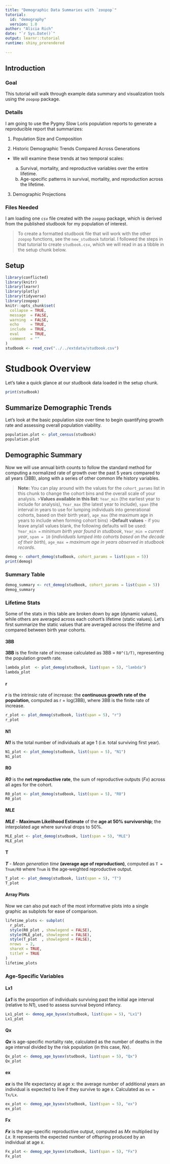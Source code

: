 ```yaml
---
title: "Demographic Data Summaries with `zoopop`"
tutorial:
  id: "demography"
  version: 1.0
author: "Alicia Rich"
date: "`r Sys.Date()`"
output: learnr::tutorial
runtime: shiny_prerendered
                     
---
```


## Introduction

### Goal

This tutorial will walk through example data summary and visualization tools using the `zoopop` package.

### Details

I am going to use the Pygmy Slow Loris population reports to generate a reproducible report that summarizes:

1.  Population Size and Composition

2.  Historic Demographic Trends Compared Across Generations

  - We will examine these trends at two temporal scales:
  
    a.  Survival, mortality, and reproductive variables over the entire lifetime.
    b.  Age-specific patterns in survival, mortality, and reproduction across the lifetime.
    
3.  Demographic Projections

### Files Needed

I am loading one `csv` file created with the `zoopop` package, which is derived from the published studbook for my population of interest.

>To create a formatted studbook file that will work with the other `zoopop` functions, see the `new_studbook` tutorial. I followed the steps in that tutorial to create `studbook.csv`, which we will read in as a tibble in the setup chunk below.

## Setup

```r
library(conflicted)
library(knitr)
library(learnr)
library(plotly)
library(tidyverse)
library(zoopop)
knitr::opts_chunk$set(
  collapse = TRUE,
  message  = FALSE,
  warning  = FALSE,
  echo     = TRUE,
  include  = TRUE,
  eval     = TRUE,
  comment  = ""
)
studbook <- read_csv("../../extdata/studbook.csv")
```


# Studbook Overview

Let's take a quick glance at our studbook data loaded in the setup chunk.

```r
print(studbook)
```

## Summarize Demographic Trends

Let's look at the basic population size over time to begin quantifying growth rate and assessing overall population viability.

```r
population.plot <- plot_census(studbook)
population.plot
```

## Demographic Summary

Now we will use annual birth counts to follow the standard method for computing a normalized rate of growth over the past 5 years compared to all years (\u03BB), along with a series of other common life history variables.

>**Note:** You can play around with the values for the `cohort_params` list in this chunk to change the cohort bins and the overall scale of your analysis.
>>**Values available in this list:** `Year_min` (the earliest year to include for analysis), `Year_max` (the latest year to include), `span` (the interval in years to use for lumping individuals into generational cohorts, based on their birth year), `age_max` (the maximum age in years to include when forming cohort bins)
>>**Default values** - if you leave any/all values blank, the following defaults will be used: `Year_min =` *minimum birth year found in studbook*, `Year_min =` *current year*, `span = 10` (*individuals lumped into cohorts based on the decade of their birth*), `age_max =` *maximum age in years observed in studbook records*.

```r
demog <- cohort_demog(studbook, cohort_params = list(span = 5))
print(demog)
```

### Summary Table

```r
demog_summary <- rct_demog(studbook, cohort_params = list(span = 5))
demog_summary
```


### Lifetime Stats

Some of the stats in this table are broken down by age (dynamic values), while others are averaged across each cohort's lifetime (static values). Let's first summarize the static values that are averaged across the lifetime and compared between birth year cohorts.

#### \u03BB

**\u03BB** is the finite rate of increase calculated as \u03BB = `R0^(1/T)`, representing the population growth rate.

```r
lambda_plot  <- plot_demog(studbook, list(span = 5), "lambda")
lambda_plot
```


#### r

***r*** is the intrinsic rate of increase: the **continuous growth rate of the population**, computed as r = log(\u03BB), where \u03BB is the finite rate of increase.

```r
r_plot <- plot_demog(studbook, list(span = 5), "r")
r_plot
```

#### N1

***N1*** is the total number of individuals at age 1 (i.e. total surviving first year).

```r
N1_plot <- plot_demog(studbook, list(span = 5), "N1")
N1_plot
```

#### R0

***R0*** is the **net reproductive rate**, the sum of reproductive outputs (*Fx*) across all ages for the cohort.

```r
R0_plot <- plot_demog(studbook, list(span = 5), "R0")
R0_plot
```


#### MLE

***MLE*** - **Maximum Likelihood Estimate** of the **age at 50% survivorship**; the interpolated age where survival drops to 50%.

```r
MLE_plot <- plot_demog(studbook, list(span = 5), "MLE")
MLE_plot
```


#### T

***T*** - *Mean generation time* **(average age of reproduction)**, computed as `T = Tnum/R0` where `Tnum` is the age‐weighted reproductive output.

```r
T_plot <- plot_demog(studbook, list(span = 5), "T")
T_plot
```

#### Array Plots

Now we can also put each of the most informative plots into a single graphic as subplots for ease of comparison.

```r
lifetime_plots <- subplot(
  r_plot,
  style(R0_plot , showlegend = FALSE),
  style(MLE_plot, showlegend = FALSE),
  style(T_plot  , showlegend = FALSE),
  nrows  = 2,
  shareX = TRUE,
  titleY = TRUE
)
lifetime_plots
```


### Age-Specific Variables

#### Lx1

***Lx1*** is the proportion of individuals surviving past the initial age interval (relative to *N1*), used to assess survival beyond infancy.

```r
Lx1_plot <- demog_age_bysex(studbook, list(span = 5), "Lx1")
Lx1_plot
```


#### Qx

***Qx*** is age-specific mortality rate, calculated as the number of deaths in the age interval divided by the risk population (in this case, *Nx*).

```r
Qx_plot <- demog_age_bysex(studbook, list(span = 5), "Qx")
Qx_plot
```


#### ex

***ex*** is the life expectancy at age x: the average number of additional years an individual is expected to live if they survive to age x. Calculated as `ex = Tx/Lx`.

```r
ex_plot <- demog_age_bysex(studbook, list(span = 5), "ex")
ex_plot
```


#### Fx

***Fx*** is the age-specific reproductive output, computed as *Mx* multiplied by *Lx.* It represents the expected number of offspring produced by an individual at age x.

```r
Fx_plot <- demog_age_bysex(studbook, list(span = 5), "Fx")
Fx_plot
```


